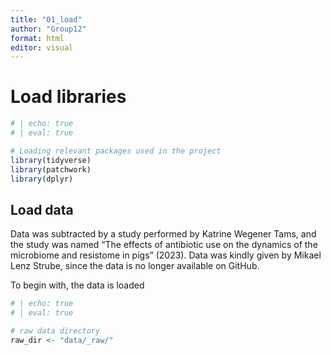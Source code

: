 ```yaml
---
title: "01_load"
author: "Group12"
format: html
editor: visual
---
```


# Load libraries

```r
# | echo: true
# | eval: true

# Loading relevant packages used in the project
library(tidyverse)
library(patchwork)
library(dplyr)

```

## Load data

Data was subtracted by a study performed by Katrine Wegener Tams, and the study was named "The effects of antibiotic use on the dynamics of the microbiome and resistome in pigs" (2023). Data was kindly given by Mikael Lenz Strube, since the data is no longer available on GitHub.

To begin with, the data is loaded

```r
# | echo: true
# | eval: true

# raw data directory 
raw_dir <- "data/_raw/"




```
